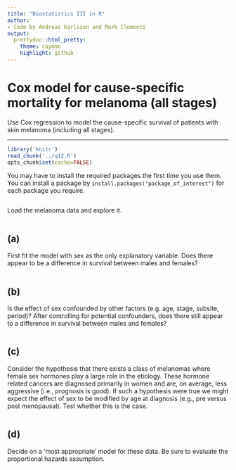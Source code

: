 ```yaml
---
title: "Biostatistics III in R"
author:
- Code by Andreas Karlsson and Mark Clements
output:
  prettydoc::html_pretty:
    theme: cayman
    highlight: github
---
```


# Cox model for cause-specific mortality for melanoma (all stages) #


Use Cox regression to model the cause-specific survival of patients with skin melanoma (including all stages).

-----------


```r
library('knitr')
read_chunk('../q12.R')
opts_chunk$set(cache=FALSE)
```

You may have to install the required packages the first time you use them. You can install a package by `install.packages("package_of_interest")` for each package you require.

```r
```
Load the melanoma data and explore it.

```r
```

## (a) ## 
First fit the model with sex as the only explanatory variable. Does there appear to be a difference in survival between males and females?


```r
```

## (b) ## 
Is the effect of sex confounded by other factors (e.g. age, stage, subsite, period)? After controlling for potential confounders, does there still appear to a difference in survival between males and females?

```r
```

## (c) ## 
Consider the hypothesis that there exists a class of melanomas where female sex hormones play a large role in the etiology. These hormone related cancers are diagnosed primarily in women and are, on average, less aggressive (i.e., prognosis is good). If such a hypothesis were true we might expect the effect of sex to be modified by age at diagnosis (e.g., pre versus post menopausal). Test whether this is the case.

```r
```

## (d) ## 
Decide on a ‘most appropriate’ model for these data. Be sure to evaluate the proportional hazards assumption.


```r
```

```r
```

```r
```
